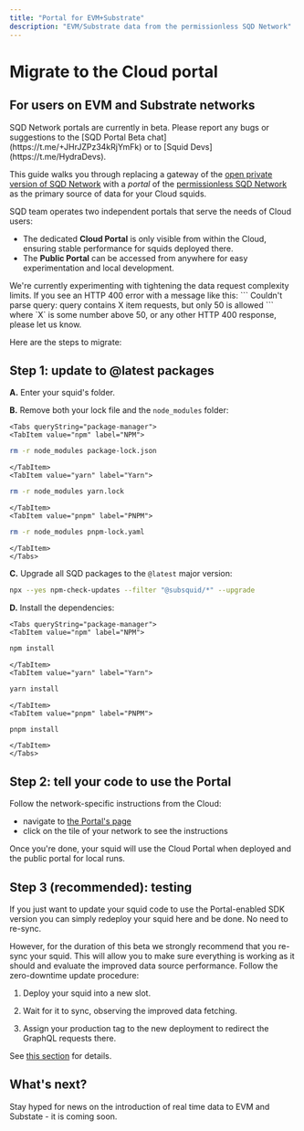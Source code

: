 ```yaml
---
title: "Portal for EVM+Substrate"
description: "EVM/Substrate data from the permissionless SQD Network"
---
```



# Migrate to the Cloud portal

## For users on EVM and Substrate networks

<Info>
SQD Network portals are currently in beta. Please report any bugs or suggestions to the [SQD Portal Beta chat](https://t.me/+JHrJZPz34kRjYmFk) or to [Squid Devs](https://t.me/HydraDevs).
</Info>

This guide walks you through replacing a gateway of the [open private version of SQD Network](/subsquid-network/overview/#open-private-network) with a *portal* of the [permissionless SQD Network](/subsquid-network/overview/#permissionless-public-network) as the primary source of data for your Cloud squids.
<!--
Benefits include:

 - **Reduced reliance on centralized services:** The permissionless SQD Network consists of [over 1400](https://arbiscan.io/address/0x36e2b147db67e76ab67a4d07c293670ebefcae4e#readContract#F6) nodes [ran by independent operators](/subsquid-network/participate/worker)
 - **Improved stability:** With a total capacity of roughly 1.1Pb, the permissionless SQD Network allows for a great deal of redundancy.
 - **Improved speed:** The permissionless version of SQD Network has a lot more bandwidth than the open private network; moreover, portals use the available bandwidth more effectively than gateways. Data fetching was 5-10 times faster in some of our tests. For squids that are not bottlenecked by write operations this will translate into better sync performance.
 - **Being future-proof:** All future development will be focused on portals and the permissionless SQD Network. Open private network will be sunset around May 2025.
-->
SQD team operates two independent portals that serve the needs of Cloud users:
 * The dedicated **Cloud Portal** is only visible from within the Cloud, ensuring stable performance for squids deployed there.
 * The **Public Portal** can be accessed from anywhere for easy experimentation and local development.

<Info>
We're currently experimenting with tightening the data request complexity limits. If you see an HTTP 400 error with a message like this:
```
Couldn't parse query: query contains X item requests, but only 50 is allowed
```
where `X` is some number above 50, or any other HTTP 400 response, please let us know.
</Info>

Here are the steps to migrate:

## Step 1: update to @latest packages

**A.** Enter your squid's folder.

**B.** Remove both your lock file and the `node_modules` folder:

```mdx-code-block
<Tabs queryString="package-manager">
<TabItem value="npm" label="NPM">
```
```bash
rm -r node_modules package-lock.json
```
```mdx-code-block
</TabItem>
<TabItem value="yarn" label="Yarn">
```
```bash
rm -r node_modules yarn.lock
```
```mdx-code-block
</TabItem>
<TabItem value="pnpm" label="PNPM">
```
```bash
rm -r node_modules pnpm-lock.yaml
```
```mdx-code-block
</TabItem>
</Tabs>
```

**C.** Upgrade all SQD packages to the `@latest` major version:
```bash
npx --yes npm-check-updates --filter "@subsquid/*" --upgrade
```

**D.** Install the dependencies:

```mdx-code-block
<Tabs queryString="package-manager">
<TabItem value="npm" label="NPM">
```
```bash
npm install
```
```mdx-code-block
</TabItem>
<TabItem value="yarn" label="Yarn">
```
```bash
yarn install
```
```mdx-code-block
</TabItem>
<TabItem value="pnpm" label="PNPM">
```
```bash
pnpm install
```
```mdx-code-block
</TabItem>
</Tabs>
```

## Step 2: tell your code to use the Portal

Follow the network-specific instructions from the Cloud:

 * navigate to [the Portal's page](https://app.subsquid.io/portal)
 * click on the tile of your network to see the instructions

Once you're done, your squid will use the Cloud Portal when deployed and the public portal for local runs.

## Step 3 (recommended): testing

If you just want to update your squid code to use the Portal-enabled SDK version you can simply redeploy your squid here and be done. No need to re-sync.

However, for the duration of this beta we strongly recommend that you re-sync your squid. This will allow you to make sure everything is working as it should and evaluate the improved data source performance. Follow the zero-downtime update procedure:

1. Deploy your squid into a new slot.

2. Wait for it to sync, observing the improved data fetching.

3. Assign your production tag to the new deployment to redirect the GraphQL requests there.

See [this section](/cloud/resources/slots-and-tags/#zero-downtime-updates) for details.

## What's next?

Stay hyped for news on the introduction of real time data to EVM and Substate - it is coming soon.
